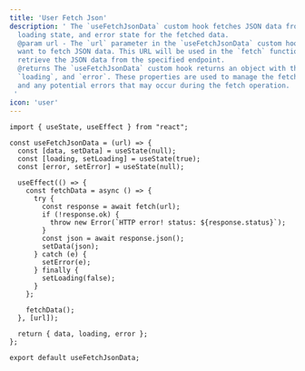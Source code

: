```yaml
---
title: 'User Fetch Json'
description: ' The `useFetchJsonData` custom hook fetches JSON data from a specified URL and provides the data,
  loading state, and error state for the fetched data.
  @param url - The `url` parameter in the `useFetchJsonData` custom hook is the URL from which you
  want to fetch JSON data. This URL will be used in the `fetch` function to make a network request and
  retrieve the JSON data from the specified endpoint.
  @returns The `useFetchJsonData` custom hook returns an object with three properties: `data`,
  `loading`, and `error`. These properties are used to manage the fetched JSON data, loading state,
  and any potential errors that may occur during the fetch operation.
 '
icon: 'user'
---
```


```
import { useState, useEffect } from "react";

const useFetchJsonData = (url) => {
  const [data, setData] = useState(null);
  const [loading, setLoading] = useState(true);
  const [error, setError] = useState(null);

  useEffect(() => {
    const fetchData = async () => {
      try {
        const response = await fetch(url);
        if (!response.ok) {
          throw new Error(`HTTP error! status: ${response.status}`);
        }
        const json = await response.json();
        setData(json);
      } catch (e) {
        setError(e);
      } finally {
        setLoading(false);
      }
    };

    fetchData();
  }, [url]);

  return { data, loading, error };
};

export default useFetchJsonData;

```